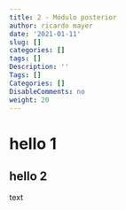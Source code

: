 ```yaml
---
title: 2 - Módulo posterior
author: ricardo mayer
date: '2021-01-11'
slug: []
categories: []
tags: []
Description: ''
Tags: []
Categories: []
DisableComments: no
weight: 20
---
```


# hello 1

## hello 2

text

